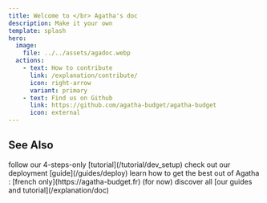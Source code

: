 ```yaml
---
title: Welcome to </br> Agatha's doc
description: Make it your own
template: splash
hero:
  image:
    file: ../../assets/agadoc.webp
  actions:
    - text: How to contribute
      link: /explanation/contribute/
      icon: right-arrow
      variant: primary
    - text: Find us on Github
      link: https://github.com/agatha-budget/agatha-budget
      icon: external
---
```



## See Also 

<CardGrid stagger>
    <Card title="Run Agatha locally" icon="laptop">
        follow our 4-steps-only [tutorial](/tutorial/dev_setup)
    </Card>
    <Card title="Deploy Agatha" icon="rocket">
        check out our deployment [guide](/guides/deploy)
    </Card>
    <Card title="Discover our user's guide" icon="open-book">
        learn how to get the best out of Agatha : [french only](https://agatha-budget.fr) (for now)
    </Card>
    <Card title="Explore our doc" icon="magnifier">
        discover all [our guides and tutorial](/explanation/doc)
    </Card>
</CardGrid>
